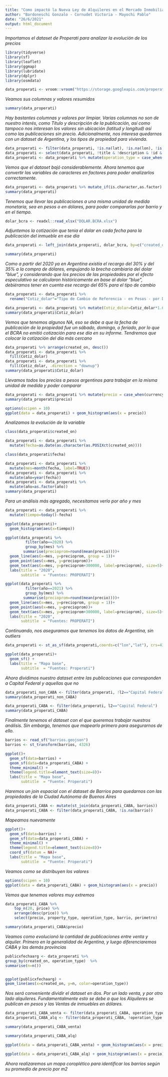 ```yaml
---
title: "Como impactó la Nueva Ley de Alquileres en el Mercado Inmobiliario"
author: "Bardoneschi Gonzalo - Cornudet Victoria - Mayochi Pablo"
date: "26/6/2021"
output: html_document
---
```


*Importamos el dataset de Properati para analizar la evolución de los precios*

```r
library(tidyverse)
library(sf)
library(leaflet)
library(ggmap)
library(lubridate)
library(dplyr)
library(osmdata)
```

```r
data_properati <- vroom::vroom("https://storage.googleapis.com/properati-data-public/ar_properties.csv.gz")
```

*Veamos sus columnas y valores resumidos*

```r
summary(data_properati)
```

*Hay bastantes columnas y valores por limpiar. Varias columnas no son de nuestro interés, como Título y descripción de la publicación, así como tampoco nos interesan los valores sin ubicación (latitud y longitud) así como las publicaciones sin precio. Adicionalmente, nos interesa quedarnos con un dataset de Argentina, y los tipos de propiedad para vivienda.*

```r
data_properati <- filter(data_properati, !is.na(lat), !is.na(lon), !is.na(price), !is.na(currency), l1=="Argentina", !price_period=="Semanal", !currency=="COP", property_type=="Departamento" | property_type=="PH" | property_type=="Casa")
data_properati <- select(data_properati, !title & !description & !id & !ad_type)
data_properati <- data_properati %>% mutate(operation_type = case_when(operation_type == "Alquiler temporal" ~ "Alquiler", operation_type == "Alquiler" ~ "Alquiler", operation_type == "Venta" ~ "Venta"))
```

*Vemos que el dataset bajó considerablemente. Ahora tenemos que convertir las variables de caracteres en factores para poder analizarlos correctamente.*

```r
data_properati <- data_properati %>% mutate_if(is.character,as.factor)
summary(data_properati)
```

*Tenemos que llevar las publicaciones a una misma unidad de medida monetaria, sea en pesos o en dólares, para poder compararlas por barrio y en el tiempo.*

```r
dolar_bcra <- readxl::read_xlsx("DOLAR.BCRA.xlsx")
```

*Adjuntemos la cotización que tenia el dolar en cada fecha para la publicación del inmueble en ese día*

```r
data_properati <- left_join(data_properati, dolar_bcra, by=c("created_on"="Fecha"))
```

```r
summary(data_properati)
```

*Como a partir del 2020 ya en Argentina existía el recargo del 30% y del 35% a la compra de dólares, empujando la brecha cambiaria del dolar "blue", y considerando que los precios de las propiedades por el efecto especulativo se calcularon históricamente en base al dolar "blue", debiéramos tener en cuenta ese recargo del 65% para el tipo de cambio*

```r
data_properati <- data_properati %>%
  rename("Cotiz_dolar"="Tipo de Cambio de Referencia - en Pesos - por Dólar")
```

```r
data_properati <- data_properati %>% mutate(Cotiz_dolar=Cotiz_dolar*1.65)
summary(data_properati$Cotiz_dolar)
```

*Vemos que tenemos algunos NA, eso se debe a que la fecha de publicación de la propiedad fue un sábado, domingo, o feriado, por lo que el BCRA no emitió cotización para ese día en su informe. Tendremos que colocar la cotización del día más cercano*

```r
data_properati %>% arrange(created_on, desc())
data_properati <- data_properati %>% 
  fill(Cotiz_dolar)
data_properati <- data_properati %>% 
  fill(Cotiz_dolar, .direction = "downup")
summary(data_properati$Cotiz_dolar)
```

*Llevamos todos los precios a pesos argentinos para trabajar en la misma unidad de medida y poder comparar*

```r
data_properati <- data_properati %>% mutate(precio = case_when(currency == "USD" ~ price*Cotiz_dolar, currency == "ARS" ~ price))
summary(data_properati$precio)
```

```r
options(scipen = 10)
ggplot(data = data_properati) + geom_histogram(aes(x = precio))
```

*Analizamos la evolución de la variable*

```r
class(data_properati$created_on)
```

```r
data_properati <- data_properati %>% 
  mutate(fecha=as.Date(as.character(as.POSIXct(created_on))))
```

```r
class(data_properati$fecha)
```

```r
data_properati <- data_properati %>% 
  mutate(mes=month(fecha, label=TRUE))
data_properati <- data_properati %>% 
  mutate(año=year(fecha))
data_properati <- data_properati %>% 
  mutate(año=as.factor(año))
summary(data_properati)
```

*Para un análisis más agregado, necesitamos verlo por año y mes*

```r
data_properati <- data_properati %>% 
  mutate(tiempo=today()-fecha)
```

```r
ggplot(data_properati)+
  geom_histogram(aes(x=tiempo))
```

```r
ggplot(data_properati %>% 
         filter(año==2020) %>% 
         group_by(mes) %>% 
        summarise(precioprom=round(mean(precio))))+
  geom_line(aes(x=mes, y=precioprom, group = 1))+
  geom_point(aes(x=mes, y=precioprom))+
  geom_text(aes(x=mes, y=precioprom+300000, label=precioprom), size=5)+
  labs(title = "2020", 
       subtitle  = "Fuentes: PROPERATI")
```

```r
ggplot(data_properati %>% 
         filter(año==2021) %>% 
         group_by(mes) %>% 
        summarise(precioprom=round(mean(precio))))+
  geom_line(aes(x=mes, y=precioprom, group = 1))+
  geom_point(aes(x=mes, y=precioprom))+
  geom_text(aes(x=mes, y=precioprom+300000, label=precioprom), size=5)+
  labs(title = "2020", 
       subtitle  = "Fuentes: PROPERATI")
```

*Continuando, nos aseguramos que tenemos los datos de Argentina, sin outliers*

```r
data_properati <- st_as_sf(data_properati,coords=c("lon","lat"), crs=4326)
```

```r
ggplot(data_properati)+
  geom_sf() +
  labs(title = "Mapa base", 
       subtitle  = "Fuentes: Properati")
```

*Ahora dividimos nuestro dataset entre las publicaciones que corresponden a Capital Federal y aquellas que no*

```r
data_properati_non_CABA <- filter(data_properati, !l2=="Capital Federal")
summary(data_properati_non_CABA)
```

```r
data_properati_CABA <- filter(data_properati, l2=="Capital Federal")
summary(data_properati_CABA)
```

*Finalmente tenemos el dataset con el que queremos trabajar nuestros análisis. Sin embargo, tenemos que mapearlo primero para asegurarnos de ello.*

```r
barrios <- read_sf("barrios.geojson")
barrios <- st_transform(barrios, 4326)
```

```r
ggplot()+
  geom_sf(data=barrios) +
  geom_sf(data=data_properati_CABA) +
  theme_minimal() +
  theme(legend.title=element_text(size=8))+
  labs(title = "Mapa base", 
       subtitle  = "Fuente: Properati")
```

*Haremos un join espacial con el dataset de Barrios para quedarnos con las propiedades de la Ciudad Autónoma de Buenos Aires*

```r
data_properati_CABA <- mutate(st_join(data_properati_CABA, barrios))
data_properati_CABA <- filter(data_properati_CABA, !is.na(barrio))
```

*Mapeamos nuevamente*

```r
ggplot()+
  geom_sf(data=barrios) +
  geom_sf(data=data_properati_CABA) +
  theme_minimal() +
  theme(legend.title=element_text(size=8))+
  coord_sf(datum = NA)+
  labs(title = "Mapa base", 
       subtitle  = "Fuente: Properati")
```

*Veamos como se distribuyen los valores*

```r
options(scipen = 10)
ggplot(data = data_properati_CABA) + geom_histogram(aes(x = precio))
```

*Vemos que tenemos valores muy extremos*

```r
data_properati_CABA %>% 
    top_n(20, price) %>% 
    arrange(desc(price)) %>% 
    select(precio, property_type, operation_type, barrio, perimetro)
```

```r
summary(data_properati_CABA$precio)
```

*Veamos como evolucionó la cantidad de publicaciones entre venta y alquiler. Primero en la generalidad de Argentina, y luego diferenciaremos CABA y las demás provincias*

```r
publicxfechaarg <- data_properati %>% 
group_by(created_on, operation_type)  %>% 
summarise(n=n())
```

```r

```

```r
ggplot(publicxfechaarg) +
geom_line(aes(x=created_on, y=n, color=operation_type))
```

*Nos será conveniente dividir el dataset en dos. Por un lado venta, y por otro lado alquileres. Fundamentalmente esto se debe a que los Alquileres se publican en pesos y las Ventas de inmuebles en dólares.*

```r
data_properati_CABA_venta <- filter(data_properati_CABA, operation_type == "Venta")
data_properati_CABA_alq <- filter(data_properati_CABA, !operation_type == "Venta")
```

```r
summary(data_properati_CABA_venta)
```

```r
summary(data_properati_CABA_alq)
```

```r
ggplot(data = data_properati_CABA_venta) + geom_histogram(aes(x = precio))
```

```r
ggplot(data = data_properati_CABA_alq) + geom_histogram(aes(x = precio))
```



*Ahora realizaremos un mapa coroplético para identificar los barrios según su promedio de precio por m2*

```r

```

```r

```
